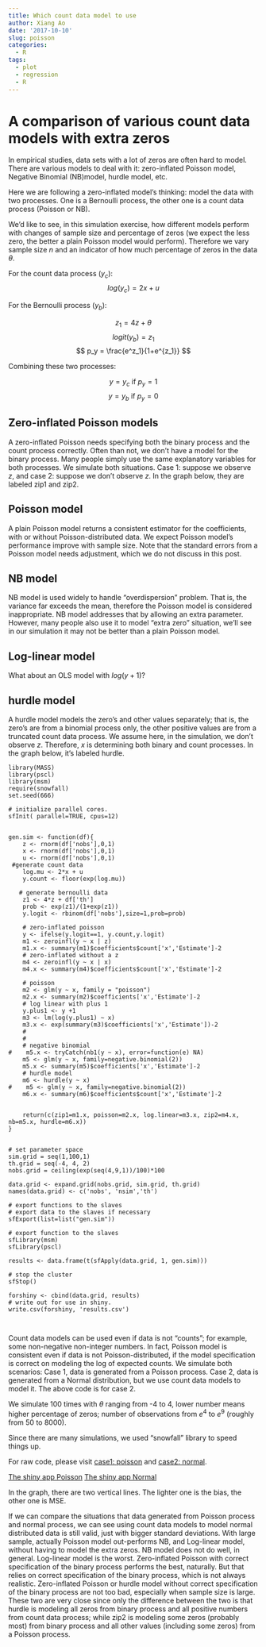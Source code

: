```yaml
---
title: Which count data model to use
author: Xiang Ao
date: '2017-10-10'
slug: poisson
categories:
  - R
tags:
  - plot
  - regression
  - R
---
```


# A comparison of various count data models with extra zeros 

In empirical studies, data sets with a lot of zeros are often hard to model.  There are various models to deal with it:  zero-inflated Poisson model, Negative Binomial (NB)model, hurdle model, etc.  

Here we are following a zero-inflated model's thinking:  model the data with two processes.  One is a Bernoulli process, the other one is a count data process (Poisson or NB).

We'd like to see, in this simulation exercise, how different models perform with changes of sample size and percentage of zeros (we expect the less zero, the better a plain Poisson model would perform).  Therefore we vary sample size $n$ and an indicator of how much percentage of zeros in the data $\theta$.

For the count data process ($y_c$):
$$ log(y_c) = 2 x + u $$

For the Bernoulli process ($y_b$):

$$ z_1 = 4 z + \theta $$
$$ logit(y_b) = z_1 $$
$$ p_y = \frac{e^z_1}{1+e^{z_1}} $$

Combining these two processes:

$$ y = y_c \ \text{if} \ p_y=1$$
$$ y = y_b \ \text{if} \ p_y=0$$

## Zero-inflated Poisson models

A zero-inflated Poisson needs specifying both the binary process and the count process correctly.  Often than not, we don't have a model for the binary process.  Many people simply use the same explanatory variables for both processes.  We simulate both situations.  Case 1:  suppose we observe $z$, and case 2: suppose we don't observe $z$.  In the graph below, they are labeled zip1 and zip2.

## Poisson model

A plain Poisson model returns a consistent estimator for the coefficients, with or without Poisson-distributed data.  We expect Poisson model's performance improve with sample size.  Note that the standard errors from a Poisson model needs adjustment, which we do not discuss in this post.

## NB model

NB model is used widely to handle "overdispersion" problem.  That is, the variance far exceeds the mean, therefore the Poisson model is considered inappropriate.  NB model addresses that by allowing an extra parameter.  However, many people also use it to model "extra zero" situation, we'll see in our simulation it may not be better than a plain Poisson model. 

## Log-linear model

What about an OLS model with $log(y+1)$?

## hurdle model

A hurdle model models the zero's and other values separately; that is, the zero's are from a binomial process only, the other positive values are from a truncated count data process.  We assume here, in the simulation, we don't observe $z$.  Therefore, $x$ is determining both binary and count processes.  In the graph below, it's labeled hurdle.


    
    library(MASS)
    library(pscl)
    library(msm)
    require(snowfall)
    set.seed(666)
    
    # initialize parallel cores.
    sfInit( parallel=TRUE, cpus=12)
    
    
    gen.sim <- function(df){
        z <- rnorm(df['nobs'],0,1)
        x <- rnorm(df['nobs'],0,1)
        u <- rnorm(df['nobs'],0,1)
     #generate count data
        log.mu <- 2*x + u
        y.count <- floor(exp(log.mu))
    
       # generate bernoulli data
        z1 <- 4*z + df['th']
        prob <- exp(z1)/(1+exp(z1))
        y.logit <- rbinom(df['nobs'],size=1,prob=prob)
    
        # zero-inflated poisson
        y <- ifelse(y.logit==1, y.count,y.logit)
        m1 <- zeroinfl(y ~ x | z)
        m1.x <- summary(m1)$coefficients$count['x','Estimate']-2
        # zero-inflated without a z
        m4 <- zeroinfl(y ~ x | x)
        m4.x <- summary(m4)$coefficients$count['x','Estimate']-2
    
        # poisson
        m2 <- glm(y ~ x, family = "poisson")
        m2.x <- summary(m2)$coefficients['x','Estimate']-2
        # log linear with plus 1
        y.plus1 <- y +1
        m3 <- lm(log(y.plus1) ~ x)
        m3.x <- exp(summary(m3)$coefficients['x','Estimate'])-2
        #
        #
        # negative binomial
    #    m5.x <- tryCatch(nb1(y ~ x), error=function(e) NA)
        m5 <- glm(y ~ x, family=negative.binomial(2))
        m5.x <- summary(m5)$coefficients['x','Estimate']-2
        # hurdle model
        m6 <- hurdle(y ~ x)
    #    m5 <- glm(y ~ x, family=negative.binomial(2))
        m6.x <- summary(m6)$coefficients$count['x','Estimate']-2
    
    
        return(c(zip1=m1.x, poisson=m2.x, log.linear=m3.x, zip2=m4.x, nb=m5.x, hurdle=m6.x))
    }
    
    
    # set parameter space
    sim.grid = seq(1,100,1)
    th.grid = seq(-4, 4, 2)
    nobs.grid = ceiling(exp(seq(4,9,1))/100)*100
    
    data.grid <- expand.grid(nobs.grid, sim.grid, th.grid)
    names(data.grid) <- c('nobs', 'nsim','th')
    
    # export functions to the slaves
    # export data to the slaves if necessary
    sfExport(list=list("gen.sim"))
    
    # export function to the slaves
    sfLibrary(msm)
    sfLibrary(pscl)
    
    results <- data.frame(t(sfApply(data.grid, 1, gen.sim)))
    
    # stop the cluster
    sfStop()
    
    forshiny <- cbind(data.grid, results)
    # write out for use in shiny.
    write.csv(forshiny, 'results.csv')
    
        
Count data models can be used even if data is not "counts"; for example, some non-negative non-integer numbers.  In fact, Poisson model is consistent even if data is not Poisson-distributed, if the model specification is correct on modeling the log of expected counts.  We simulate both scenarios:  Case 1, data is generated from a Poisson process.  Case 2, data is generated from a Normal distribution, but we use count data models to model it.  The above code is for case 2.

We simulate 100 times with $\theta$ ranging from -4 to 4, lower number means higher percentage of zeros; number of observations from $e^4$ to $e^9$ (roughly from 50 to 8000).

Since there are many simulations, we used "snowfall" library to speed things up.  

For raw code, please visit [case1: poisson](https://github.com/xiangao/poisson) and  [case2: normal](https://github.com/xiangao/poisson2).

[The shiny app Poisson](https://xiangao.shinyapps.io/poisson/)
[The shiny app Normal](https://xiangao.shinyapps.io/poisson2/)

In the graph, there are two vertical lines.  The lighter one is the bias, the other one is MSE.

If we can compare the situations that data generated from Poisson process and normal process, we can see using count data models to model normal distributed data is still valid, just with bigger standard deviations.  With large sample, actually Poisson model out-performs NB, and Log-linear model, without having to model the extra zeros.  NB model does not do well, in general.  Log-linear model is the worst.  Zero-inflated Poisson with correct specification of the binary process performs the best,  naturally.  But that relies on correct specification of the binary process, which is not always realistic.  Zero-inflated Poisson or hurdle model without correct specification of the binary process are not too bad, especially when sample size is large.  These two are very close since only the difference between the two is that hurdle is modeling all zeros from binary process and all positive numbers from count data process; while zip2 is modeling some zeros (probably most) from binary process and all other values (including some zeros) from a Poisson process.



